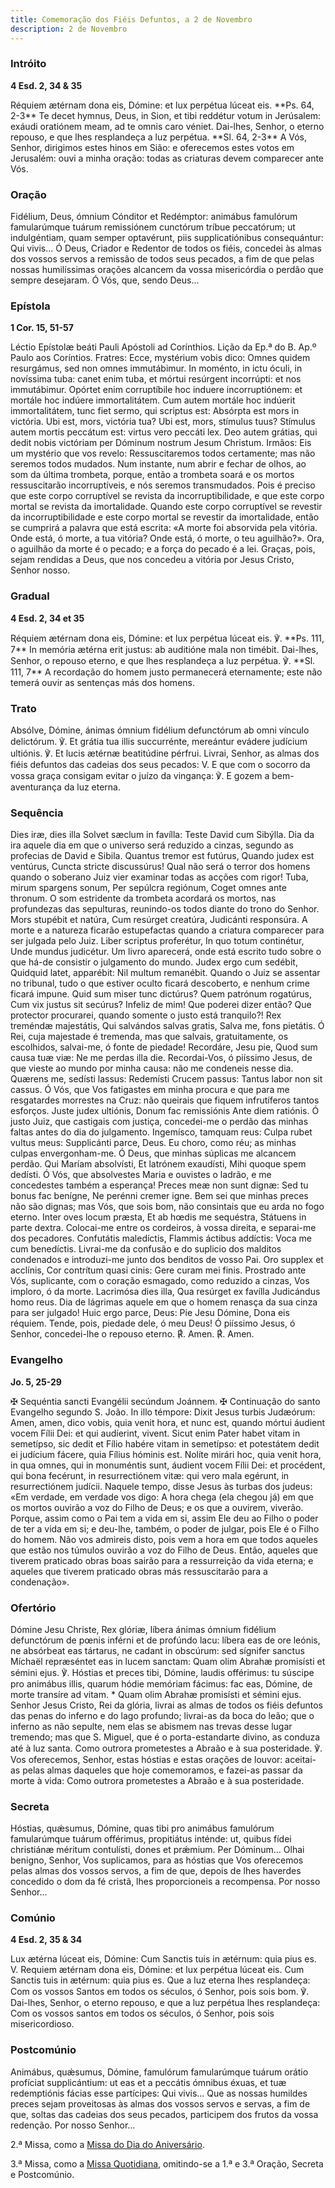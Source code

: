```yaml
---
title: Comemoração dos Fiéis Defuntos, a 2 de Novembro
description: 2 de Novembro
---
```


### Intróito

**4 Esd. 2, 34 & 35**

<div class="side-by-side not-content">
  <span>
    Réquiem ætérnam dona eis, Dómine: et lux perpétua lúceat eis. **Ps. 64,
    2-3** Te decet hymnus, Deus, in Sion, et tibi reddétur votum in Jerúsalem:
    exáudi oratiónem meam, ad te omnis caro véniet.
  </span>
  <span>
    Dai-lhes, Senhor, o eterno repouso, e que lhes resplandeça a luz perpétua.
    **Sl. 64, 2-3** A Vós, Senhor, dirigimos estes hinos em Sião: e oferecemos
    estes votos em Jerusalém: ouvi a minha oração: todas as criaturas devem
    comparecer ante Vós.
  </span>
</div>

### Oração

<div class="side-by-side not-content">
  <span>
    Fidélium, Deus, ómnium Cónditor et Redémptor: animábus famulórum
    famularúmque tuárum remissiónem cunctórum tríbue peccatórum; ut
    indulgéntiam, quam semper optavérunt, piis supplicatiónibus consequántur:
    Qui vivis...
  </span>
  <span>
    Ó Deus, Criador e Redentor de todos os fiéis, concedei às almas dos vossos
    servos a remissão de todos seus pecados, a fim de que pelas nossas
    humilíssimas orações alcancem da vossa misericórdia o perdão que sempre
    desejaram. Ó Vós, que, sendo Deus...
  </span>
</div>

### Epístola

**1 Cor. 15, 51-57**

<div class="side-by-side not-content">
  <span>Léctio Epístolæ beáti Pauli Apóstoli ad Corínthios.</span>
  <span>Lição da Ep.ª do B. Ap.º Paulo aos Coríntios.</span>
  <span>
    Fratres: Ecce, mystérium vobis dico: Omnes quidem resurgámus, sed non omnes
    immutábimur. In moménto, in ictu óculi, in novíssima tuba: canet enim tuba,
    et mórtui resúrgent incorrúpti: et nos immutábimur. Opórtet enim
    corruptíbile hoc induere incorruptiónem: et mortále hoc indúere
    immortalitátem. Cum autem mortále hoc indúerit immortalitátem, tunc fiet
    sermo, qui scriptus est: Absórpta est mors in victória. Ubi est, mors,
    victória tua? Ubi est, mors, stímulus tuus? Stímulus autem mortis peccátum
    est: virtus vero peccáti lex. Deo autem grátias, qui dedit nobis victóriam
    per Dóminum nostrum Jesum Christum.
  </span>
  <span>
    Irmãos: Eis um mystério que vos revelo: Ressuscitaremos todos certamente;
    mas não seremos todos mudados. Num instante, num abrir e fechar de olhos, ao
    som da última trombeta, porque, então a trombeta soará e os mortos
    ressuscitarão incorruptíveis, e nós seremos transmudados. Pois é preciso que
    este corpo corruptível se revista da incorruptibilidade, e que este corpo
    mortal se revista da imortalidade. Quando este corpo corruptível se revestir
    da incorruptibilidade e este corpo mortal se revestir da imortalidade, então
    se cumprirá a palavra que está escrita: «A morte foi absorvida pela vitória.
    Onde está, ó morte, a tua vitória? Onde está, ó morte, o teu aguilhão?».
    Ora, o aguilhão da morte é o pecado; e a força do pecado é a lei. Graças,
    pois, sejam rendidas a Deus, que nos concedeu a vitória por Jesus Cristo,
    Senhor nosso.
  </span>
</div>

### Gradual

**4 Esd. 2, 34 et 35**

<div class="side-by-side not-content">
  <span>
    Réquiem ætérnam dona eis, Dómine: et lux perpétua lúceat eis. ℣. **Ps. 111,
    7** In memória ætérna erit justus: ab auditióne mala non timébit.
  </span>
  <span>
    Dai-lhes, Senhor, o repouso eterno, e que lhes resplandeça a luz perpétua.
    ℣. **Sl. 111, 7** A recordação do homem justo permanecerá eternamente; este
    não temerá ouvir as sentenças más dos homens.
  </span>
</div>

### Trato

<div class="side-by-side not-content">
  <span>
    Absólve, Dómine, ánimas ómnium fidélium defunctórum ab omni vínculo
    delictórum. ℣. Et grátia tua illis succurrénte, mereántur evádere judícium
    ultiónis. ℣. Et lucis ætérnæ beatitúdine pérfrui.
  </span>
  <span>
    Livrai, Senhor, as almas dos fiéis defuntos das cadeias dos seus pecados: V.
    E que com o socorro da vossa graça consigam evitar o juízo da vingança: ℣. E
    gozem a bem-aventurança da luz eterna.
  </span>
</div>

### Sequência

<div class="side-by-side not-content">
  <span>
    Dies iræ, dies illa Solvet sæclum in favílla: Teste David cum Sibýlla.
  </span>
  <span>
    Dia da ira aquele dia em que o universo será reduzido a cinzas, segundo as
    profecias de David e Sibila.
  </span>
  <span>
    Quantus tremor est futúrus, Quando judex est ventúrus, Cuncta stricte
    discussúrus!
  </span>
  <span>
    Qual não será o terror dos homens quando o soberano Juiz vier examinar todas
    as acções com rigor!
  </span>
  <span>
    Tuba, mirum spargens sonum, Per sepúlcra regiónum, Coget omnes ante thronum.
  </span>
  <span>
    O som estridente da trombeta acordará os mortos, nas profundezas das
    sepulturas, reunindo-os todos diante do trono do Senhor.
  </span>
  <span>
    Mors stupébit et natúra, Cum resúrget creatúra, Judicánti responsúra.
  </span>
  <span>
    A morte e a natureza ficarão estupefactas quando a criatura comparecer para
    ser julgada pelo Juiz.
  </span>
  <span>
    Liber scriptus proferétur, In quo totum continétur, Unde mundus judicétur.
  </span>
  <span>
    Um livro aparecerá, onde está escrito tudo sobre o que há-de consistir o
    julgamento do mundo.
  </span>
  <span>
    Judex ergo cum sedébit, Quidquid latet, apparébit: Nil multum remanébit.
  </span>
  <span>
    Quando o Juiz se assentar no tribunal, tudo o que estiver oculto ficará
    descoberto, e nenhum crime ficará impune.
  </span>
  <span>
    Quid sum miser tunc dictúrus? Quem patrónum rogatúrus, Cum vix justus sit
    secúrus?
  </span>
  <span>
    Infeliz de mim! Que poderei dizer então? Que protector procurarei, quando
    somente o justo está tranquilo?!
  </span>
  <span>
    Rex treméndæ majestátis, Qui salvándos salvas gratis, Salva me, fons
    pietátis.
  </span>
  <span>
    Ó Rei, cuja majestade é tremenda, mas que salvais, gratuitamente, os
    escolhidos, salvai-me, ó fonte de piedade!
  </span>
  <span>
    Recordáre, Jesu pie, Quod sum causa tuæ viæ: Ne me perdas illa die.
  </span>
  <span>
    Recordai-Vos, ó piíssimo Jesus, de que vieste ao mundo por minha causa: não
    me condeneis nesse dia.
  </span>
  <span>
    Quærens me, sedísti lassus: Redemísti Crucem passus: Tantus labor non sit
    cassus.
  </span>
  <span>
    Ó Vós, que Vos fatigastes em minha procura e que para me resgatardes
    morrestes na Cruz: não queirais que fiquem infrutíferos tantos esforços.
  </span>
  <span>Juste judex ultiónis, Donum fac remissiónis Ante diem ratiónis.</span>
  <span>
    Ó justo Juiz, que castigais com justiça, concedei-me o perdão das minhas
    faltas antes do dia do julgamento.
  </span>
  <span>
    Ingemísco, tamquam reus: Culpa rubet vultus meus: Supplicánti parce, Deus.
  </span>
  <span>
    Eu choro, como réu; as minhas culpas envergonham-me. Ó Deus, que minhas
    súplicas me alcancem perdão.
  </span>
  <span>
    Qui Maríam absolvísti, Et latrónem exaudísti, Mihi quoque spem dedísti.
  </span>
  <span>
    Ó Vós, que absolvestes Maria e ouvistes o ladrão, e me concedestes também a
    esperança!
  </span>
  <span>
    Preces meæ non sunt dignæ: Sed tu bonus fac benígne, Ne perénni cremer igne.
  </span>
  <span>
    Bem sei que minhas preces não são dignas; mas Vós, que sois bom, não
    consintais que eu arda no fogo eterno.
  </span>
  <span>
    Inter oves locum præsta, Et ab hœdis me sequéstra, Státuens in parte dextra.
  </span>
  <span>
    Colocai-me entre os cordeiros, à vossa direita, e separai-me dos pecadores.
  </span>
  <span>
    Confutátis maledíctis, Flammis áctibus addíctis: Voca me cum benedíctis.
  </span>
  <span>
    Livrai-me da confusão e do suplicio dos malditos condenados e introduzi-me
    junto dos benditos de vosso Pai.
  </span>
  <span>
    Oro supplex et acclínis, Cor contrítum quasi cinis: Gere curam mei finis.
  </span>
  <span>
    Prostrado ante Vós, suplicante, com o coração esmagado, como reduzido a
    cinzas, Vos imploro, ó da morte.
  </span>
  <span>
    Lacrimósa dies illa, Qua resúrget ex favílla Judicándus homo reus.
  </span>
  <span>
    Dia de lágrimas aquele em que o homem renasça da sua cinza para ser julgado!
  </span>
  <span>Huic ergo parce, Deus: Pie Jesu Dómine, Dona eis réquiem.</span>
  <span>
    Tende, pois, piedade dele, ó meu Deus! Ó piíssimo Jesus, ó Senhor,
    concedei-lhe o repouso eterno.
  </span>
  <span>
    <span class="text-red-500">℟.</span> Amen.
  </span>
  <span>
    <span class="text-red-500">℟.</span> Amen.
  </span>
</div>

### Evangelho

**Jo. 5, 25-29**

<div class="side-by-side not-content">
  <span>
    <span class="text-red-500">✠</span> Sequéntia sancti Evangélii secúndum
    Joánnem.
  </span>
  <span>
    <span class="text-red-500">✠</span> Continuação do santo Evangelho segundo
    S. João.
  </span>
  <span>
    In illo témpore: Dixit Jesus turbis Judæórum: Amen, amen, dico vobis, quia
    venit hora, et nunc est, quando mórtui áudient vocem Fílii Dei: et qui
    audíerint, vivent. Sicut enim Pater habet vitam in semetípso, sic dedit et
    Fílio habére vitam in semetípso: et potestátem dedit ei judícium fácere,
    quia Fílius hóminis est. Nolíte mirári hoc, quia venit hora, in qua omnes,
    qui in monuméntis sunt, áudient vocem Fílii Dei: et procédent, qui bona
    fecérunt, in resurrectiónem vitæ: qui vero mala egérunt, in resurrectiónem
    judícii.
  </span>
  <span>
    Naquele tempo, disse Jesus às turbas dos judeus: «Em verdade, em verdade vos
    digo: A hora chega (ela chegou já) em que os mortos ouvirão a voz do Filho
    de Deus; e os que a ouvirem, viverão. Porque, assim como o Pai tem a vida em
    si, assim Ele deu ao Filho o poder de ter a vida em si; e deu-lhe, também, o
    poder de julgar, pois Ele é o Filho do homem. Não vos admireis disto, pois
    vem a hora em que todos aqueles que estão nos túmulos ouvirão a voz do Filho
    de Deus. Então, aqueles que tiverem praticado obras boas sairão para a
    ressurreição da vida eterna; e aqueles que tiverem praticado obras más
    ressuscitarão para a condenação».
  </span>
</div>

### Ofertório

<div class="side-by-side not-content">
  <span>
    Dómine Jesu Christe, Rex glóriæ, líbera ánimas ómnium fidélium defunctórum
    de pœnis inférni et de profúndo lacu: líbera eas de ore leónis, ne absórbeat
    eas tártarus, ne cadant in obscúrum: sed sígnifer sanctus Míchaël
    repræséntet eas in lucem sanctam: Quam olim Abrahæ promisísti et sémini
    ejus. ℣. Hóstias et preces tibi, Dómine, laudis offérimus: tu súscipe pro
    animábus illis, quarum hódie memóriam fácimus: fac eas, Dómine, de morte
    transíre ad vitam. * Quam olim Abrahæ promisísti et sémini ejus.
  </span>
  <span>
    Senhor Jesus Cristo, Rei da glória, livrai as almas de todos os fiéis
    defuntos das penas do inferno e do lago profundo; livrai-as da boca do leão;
    que o inferno as não sepulte, nem elas se abismem nas trevas desse lugar
    tremendo; mas que S. Miguel, que é o porta-estandarte divino, as conduza até
    à luz santa. Como outrora prometestes a Abraão e à sua posteridade. ℣. Vos
    oferecemos, Senhor, estas hóstias e estas orações de louvor: aceitai-as
    pelas almas daqueles que hoje comemoramos, e fazei-as passar da morte à
    vida: Como outrora prometestes a Abraão e à sua posteridade.
  </span>
</div>

### Secreta

<div class="side-by-side not-content">
  <span>
    Hóstias, quǽsumus, Dómine, quas tibi pro animábus famulórum famularúmque
    tuárum offérimus, propitiátus inténde: ut, quibus fídei christiánæ méritum
    contulísti, dones et prǽmium. Per Dóminum...
  </span>
  <span>
    Olhai benigno, Senhor, Vos suplicamos, para as hóstias que Vos oferecemos
    pelas almas dos vossos servos, a fim de que, depois de lhes haverdes
    concedido o dom da fé cristã, lhes proporcioneis a recompensa. Por nosso
    Senhor...
  </span>
</div>

### Comúnio

**4 Esd. 2, 35 & 34**

<div class="side-by-side not-content">
  <span>
    Lux ætérna lúceat eis, Dómine: Cum Sanctis tuis in ætérnum: quia pius es. V.
    Requiem ætérnam dona eis, Dómine: et lux perpétua lúceat eis. Cum Sanctis
    tuis in ætérnum: quia pius es.
  </span>
  <span>
    Que a luz eterna lhes resplandeça: Com os vossos Santos em todos os séculos,
    ó Senhor, pois sois bom. ℣. Dai-lhes, Senhor, o eterno repouso, e que a luz
    perpétua lhes resplandeça: Com os vossos santos em todos os séculos, ó
    Senhor, pois sois misericordioso.
  </span>
</div>

### Postcomúnio

<div class="side-by-side not-content">
  <span>
    Animábus, quǽsumus, Dómine, famulórum famularúmque tuárum orátio profíciat
    supplicántium: ut eas et a peccátis ómnibus éxuas, et tuæ redemptiónis
    fácias esse partícipes: Qui vivis...
  </span>
  <span>
    Que as nossas humildes preces sejam proveitosas às almas dos vossos servos e
    servas, a fim de que, soltas das cadeias dos seus pecados, participem dos
    frutos da vossa redenção. Por nosso Senhor...
  </span>
</div>

2.ª Missa, como a [Missa do Dia do Aniversário](/ritual/requiem#no-dia-do-aniversário).

3.ª Missa, como a [Missa Quotidiana](/ritual/requiem#quotidiana), omitindo-se a 1.ª e 3.ª
Oração, Secreta e Postcomúnio.
